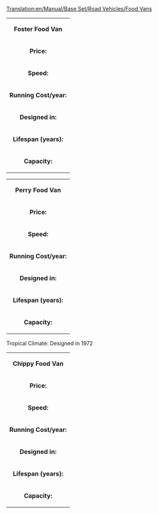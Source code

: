 [[Translation:en/Manual/Base Set/Road Vehicles/Food Vans]]
{|
| colspan=2 align=center| '''Foster Food Van'''
|-
| '''Price:'''|| £4,592 ($9,184) 
|-
| '''Speed:''' || 30 mph (48 km/h)
|-
| '''Running Cost/year:'''||£421 ($842)
|-
| '''Designed in:'''||1935
|-
| '''Lifespan (years):'''||15
|-
| '''Capacity:'''||17 tonnes of food
|}

{|
| colspan=2 align=center| '''Perry Food Van'''
|-
| '''Price:'''|| £5,494 ($10,988) 
|-
| '''Speed:''' || 55 mph (88 km/h)
|-
| '''Running Cost/year:'''||£787 ($1,574)
|-
| '''Designed in:'''||1971
|-
| '''Lifespan (years):'''||15
|-
| '''Capacity:'''||20 tonnes of food
|}
Tropical Climate: Designed in 1972

{|
| colspan=2 align=center| '''Chippy Food Van'''
|-
| '''Price:'''|| £5,904 ($11,808) 
|-
| '''Speed:''' || 70 mph (112 km/h)
|-
| '''Running Cost/year:'''||£1,125 ($2,250)
|-
| '''Designed in:'''||2004
|-
| '''Lifespan (years):'''||15
|-
| '''Capacity:'''||22 tonnes of food
|}